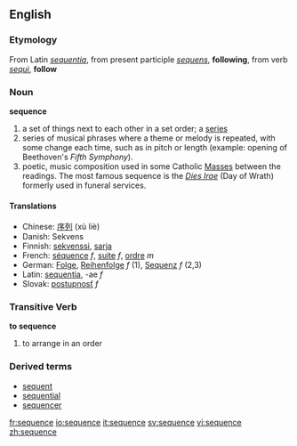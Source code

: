 ==English==

===Etymology===
From Latin ''[[sequentia]]'', from present participle ''[[sequens]]'', '''following''', from verb ''[[sequi]]'', '''follow'''

===Noun===
'''sequence'''
#a set of things next to each other in a set order; a [[series]]
# series of musical phrases where a theme or melody is repeated, with some change each time, such as in pitch or length (example: opening of Beethoven's ''Fifth Symphony'').
# poetic, music composition used in some Catholic [[Mass]]es between the readings.  The most famous sequence is the ''[[Dies Irae]]'' (Day of Wrath) formerly used in funeral services.

====Translations====
*Chinese: [[序列]] (xù liè)
*Danish: Sekvens
*Finnish: [[sekvenssi]], [[sarja]]
*French: [[séquence]] ''f'', [[suite]] ''f'', [[ordre]] ''m''
*German: [[Folge]], [[Reihenfolge]] ''f'' (1), [[Sequenz]] ''f'' (2,3)
*Latin: [[sequentia]], -ae ''f''
*Slovak: [[postupnosť]] ''f''

===Transitive Verb===
'''to sequence'''
#to arrange in an order

===Derived terms===
*[[sequent]]
*[[sequential]]
*[[sequencer]]

[[fr:sequence]]
[[io:sequence]]
[[it:sequence]]
[[sv:sequence]]
[[vi:sequence]]
[[zh:sequence]]